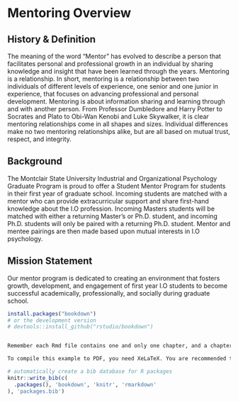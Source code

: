 
# Mentoring Overview 

## History & Definition

The meaning of the word “Mentor” has evolved to describe a person that facilitates personal and professional growth in an individual by sharing knowledge and insight that have been learned through the years.  Mentoring is a relationship.  In short, mentoring is a relationship between two individuals of different levels of experience, one senior and one junior in experience, that focuses on advancing professional and personal development.  Mentoring is about information sharing and learning through and with another person.  From Professor Dumbledore and Harry Potter to Socrates and Plato to Obi-Wan Kenobi and Luke Skywalker, it is clear mentoring relationships come in all shapes and sizes. Individual differences make no two mentoring relationships alike, but are all based on mutual trust, respect, and integrity.   

## Background

The Montclair State University Industrial and Organizational Psychology Graduate Program is proud to offer a Student Mentor Program for students in their first year of graduate school. Incoming students are matched with a mentor who can provide extracurricular support and share first-hand knowledge about the I.O profession. Incoming Masters students will be matched with either a returning Master's or Ph.D. student, and incoming Ph.D. students will only be paired with a returning Ph.D. student. Mentor and mentee pairings are then made based upon mutual interests in I.O psychology.

## Mission Statement

Our mentor program is dedicated to creating an environment that fosters growth, development, and engagement of first year I.O students to become successful academically, professionally, and socially during graduate school. 


```{r eval=FALSE, echo=FALSE}
install.packages("bookdown")
# or the development version
# devtools::install_github("rstudio/bookdown")


Remember each Rmd file contains one and only one chapter, and a chapter is defined by the first-level heading `#`.

To compile this example to PDF, you need XeLaTeX. You are recommended to install TinyTeX (which includes XeLaTeX): <https://yihui.name/tinytex/>.

```

```{r include=FALSE}
# automatically create a bib database for R packages
knitr::write_bib(c(
  .packages(), 'bookdown', 'knitr', 'rmarkdown'
), 'packages.bib')
```
